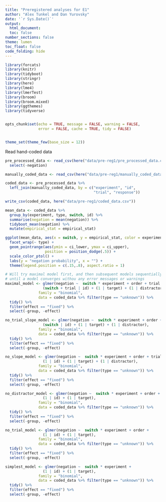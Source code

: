 ```yaml
---
title: "Preregistered analyses for E1"
author: "Alex Tunkel and Dan Yurovsky"
date: '`r Sys.Date()`'
output: 
  html_document:
  toc: false
number_sections: false
theme: lumen
toc_float: false
code_folding: hide
---
```

  
```r
library(forcats)
library(knitr)
library(tidyboot)
library(stringr)
library(here)
library(lme4)
library(lmerTest)
library(broom)
library(broom.mixed)
library(ggthemes)
library(tidyverse)


opts_chunk$set(echo = TRUE, message = FALSE, warning = FALSE, 
               error = FALSE, cache = TRUE, tidy = FALSE)


theme_set(theme_few(base_size = 12))
```

Read hand-coded data
```r
pre_processed_data <- read_csv(here("data/pre-reg1/pre_processed_data.csv")) %>%
  select(-negation)

manually_coded_data <- read_csv(here("data/pre-reg1/manually_coded_data.csv")) 

coded_data <- pre_processed_data %>%
  left_join(manually_coded_data, by = c("experiment", "id", 
                                        "trial", "response"))

write_csv(coded_data, here("data/pre-reg1/coded_data.csv"))
```

```r
mean_data <- coded_data %>% 
  group_by(experiment, type, switch, id) %>%
  summarise(negation = mean(negation)) %>%
  tidyboot_mean(negation) %>%
  mutate(empirical_stat = empirical_stat)
```

```r
ggplot(mean_data, aes(x = switch, y = empirical_stat, color = experiment)) + 
  facet_wrap(~ type) +
  geom_pointrange(aes(ymin = ci_lower, ymax = ci_upper), 
                  position = position_dodge(.5)) + 
  scale_color_ptol() + 
  labs(y = "negation probability", x = "") + 
  theme(legend.position = c(.15,.8), aspect.ratio = 1)
```

```r
# Will try maximal model first, and then subsequent models sequentially 
# until a model converges withou any error messages or warnings
maximal_model <- glmer(negation ~  switch * experiment + order + trial +
                 (switch + trial | id) + (1 | target) + (1 | distractor), 
               family = "binomial", 
               data = coded_data %>% filter(type == "unknown")) %>%
  tidy() %>%
  filter(effect == "fixed") %>%
  select(-group, -effect)

no_trial_slope_model <- glmer(negation ~  switch * experiment + order + trial +
                 (switch | id) + (1 | target) + (1 | distractor), 
               family = "binomial", 
               data = coded_data %>% filter(type == "unknown")) %>%
  tidy() %>%
  filter(effect == "fixed") %>%
  select(-group, -effect)

no_slope_model <- glmer(negation ~  switch * experiment + order + trial +
                 (1 | id) + (1 | target) + (1 | distractor), 
               family = "binomial", 
               data = coded_data %>% filter(type == "unknown")) %>%
  tidy() %>%
  filter(effect == "fixed") %>%
  select(-group, -effect)

no_distractor_model <- glmer(negation ~  switch * experiment + order + trial +
                 (1 | id) + (1 | target), 
               family = "binomial", 
               data = coded_data %>% filter(type == "unknown")) %>%
  tidy() %>%
  filter(effect == "fixed") %>%
  select(-group, -effect)

no_trial_model <- glmer(negation ~  switch * experiment + order +
                 (1 | id) + (1 | target), 
               family = "binomial", 
               data = coded_data %>% filter(type == "unknown")) %>%
  tidy() %>%
  filter(effect == "fixed") %>%
  select(-group, -effect)

simplest_model <- glmer(negation ~  switch * experiment +
                 (1 | id) + (1 | target), 
               family = "binomial", 
               data = coded_data %>% filter(type == "unknown")) %>%
  tidy() %>%
  filter(effect == "fixed") %>%
  select(-group, -effect)
```
